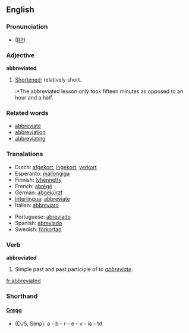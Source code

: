 ==English==
===Pronunciation===
* ([[RP]]) {{IPA|/əˈbriːvieɪtɪd/}}

===Adjective===
'''abbreviated'''
# [[shorten|Shortened]]; relatively short.
#:*The abbreviated lesson only took fifteen minutes as opposed to an hour and a half.

===Related words===
*[[abbreviate]]
*[[abbreviation]]
*[[abbreviating]]

===Translations===
{{top}}
*Dutch: [[afgekort]], [[ingekort]], [[verkort]]
*Esperanto: [[mallongiga]]
*Finnish: [[lyhennetty]]
*French: [[abrégé]]
*German: [[abgekürzt]]
*[[Interlingua]]: [[abbreviate]]
*Italian: [[abbreviato]]
{{mid}}
*Portuguese: [[abreviado]]
*Spanish: [[abreviado]]
*Swedish: [[förkortad]]
{{bottom}}

===Verb===
'''abbreviated'''
# Simple past and past participle of ''to [[abbreviate]]''.

[[fr:abbreviated]]

===Shorthand===
====[http://en.wikipedia.org/wiki/Gregg_Shorthand Gregg]====
* (DJS, Simp): a - b - r - e - v - ia - td